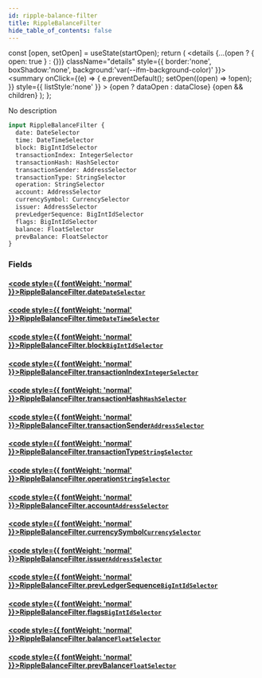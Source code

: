 ```yaml
---
id: ripple-balance-filter
title: RippleBalanceFilter
hide_table_of_contents: false
---
```







  const [open, setOpen] = useState(startOpen);
  return (
    <details {...(open ? { open: true } : {})} className="details" style={{ border:'none', boxShadow:'none', background:'var(--ifm-background-color)' }}>
      <summary
        onClick={(e) => {
          e.preventDefault();
          setOpen((open) => !open);
        }}
        style={{ listStyle:'none' }}
      >
      {open ? dataOpen : dataClose}
      </summary>
      {open && children}
    </details>
  );
};








No description


```graphql
input RippleBalanceFilter {
  date: DateSelector
  time: DateTimeSelector
  block: BigIntIdSelector
  transactionIndex: IntegerSelector
  transactionHash: HashSelector
  transactionSender: AddressSelector
  transactionType: StringSelector
  operation: StringSelector
  account: AddressSelector
  currencySymbol: CurrencySelector
  issuer: AddressSelector
  prevLedgerSequence: BigIntIdSelector
  flags: BigIntIdSelector
  balance: FloatSelector
  prevBalance: FloatSelector
}
```




### Fields

#### [<code style={{ fontWeight: 'normal' }}>RippleBalanceFilter.<b>date</b></code>](#)<Bullet />[`DateSelector`](/docs/v1/graphql-reference/inputs/date-selector) <Badge class="badge badge--secondary" text="input"/> 
> 
> 
> 
> 

#### [<code style={{ fontWeight: 'normal' }}>RippleBalanceFilter.<b>time</b></code>](#)<Bullet />[`DateTimeSelector`](/docs/v1/graphql-reference/inputs/date-time-selector) <Badge class="badge badge--secondary" text="input"/> 
> 
> 
> 
> 

#### [<code style={{ fontWeight: 'normal' }}>RippleBalanceFilter.<b>block</b></code>](#)<Bullet />[`BigIntIdSelector`](/docs/v1/graphql-reference/inputs/big-int-id-selector) <Badge class="badge badge--secondary" text="input"/> 
> 
> 
> 
> 

#### [<code style={{ fontWeight: 'normal' }}>RippleBalanceFilter.<b>transactionIndex</b></code>](#)<Bullet />[`IntegerSelector`](/docs/v1/graphql-reference/inputs/integer-selector) <Badge class="badge badge--secondary" text="input"/> 
> 
> 
> 
> 

#### [<code style={{ fontWeight: 'normal' }}>RippleBalanceFilter.<b>transactionHash</b></code>](#)<Bullet />[`HashSelector`](/docs/v1/graphql-reference/inputs/hash-selector) <Badge class="badge badge--secondary" text="input"/> 
> 
> 
> 
> 

#### [<code style={{ fontWeight: 'normal' }}>RippleBalanceFilter.<b>transactionSender</b></code>](#)<Bullet />[`AddressSelector`](/docs/v1/graphql-reference/inputs/address-selector) <Badge class="badge badge--secondary" text="input"/> 
> 
> 
> 
> 

#### [<code style={{ fontWeight: 'normal' }}>RippleBalanceFilter.<b>transactionType</b></code>](#)<Bullet />[`StringSelector`](/docs/v1/graphql-reference/inputs/string-selector) <Badge class="badge badge--secondary" text="input"/> 
> 
> 
> 
> 

#### [<code style={{ fontWeight: 'normal' }}>RippleBalanceFilter.<b>operation</b></code>](#)<Bullet />[`StringSelector`](/docs/v1/graphql-reference/inputs/string-selector) <Badge class="badge badge--secondary" text="input"/> 
> 
> 
> 
> 

#### [<code style={{ fontWeight: 'normal' }}>RippleBalanceFilter.<b>account</b></code>](#)<Bullet />[`AddressSelector`](/docs/v1/graphql-reference/inputs/address-selector) <Badge class="badge badge--secondary" text="input"/> 
> 
> 
> 
> 

#### [<code style={{ fontWeight: 'normal' }}>RippleBalanceFilter.<b>currencySymbol</b></code>](#)<Bullet />[`CurrencySelector`](/docs/v1/graphql-reference/inputs/currency-selector) <Badge class="badge badge--secondary" text="input"/> 
> 
> 
> 
> 

#### [<code style={{ fontWeight: 'normal' }}>RippleBalanceFilter.<b>issuer</b></code>](#)<Bullet />[`AddressSelector`](/docs/v1/graphql-reference/inputs/address-selector) <Badge class="badge badge--secondary" text="input"/> 
> 
> 
> 
> 

#### [<code style={{ fontWeight: 'normal' }}>RippleBalanceFilter.<b>prevLedgerSequence</b></code>](#)<Bullet />[`BigIntIdSelector`](/docs/v1/graphql-reference/inputs/big-int-id-selector) <Badge class="badge badge--secondary" text="input"/> 
> 
> 
> 
> 

#### [<code style={{ fontWeight: 'normal' }}>RippleBalanceFilter.<b>flags</b></code>](#)<Bullet />[`BigIntIdSelector`](/docs/v1/graphql-reference/inputs/big-int-id-selector) <Badge class="badge badge--secondary" text="input"/> 
> 
> 
> 
> 

#### [<code style={{ fontWeight: 'normal' }}>RippleBalanceFilter.<b>balance</b></code>](#)<Bullet />[`FloatSelector`](/docs/v1/graphql-reference/inputs/float-selector) <Badge class="badge badge--secondary" text="input"/> 
> 
> 
> 
> 

#### [<code style={{ fontWeight: 'normal' }}>RippleBalanceFilter.<b>prevBalance</b></code>](#)<Bullet />[`FloatSelector`](/docs/v1/graphql-reference/inputs/float-selector) <Badge class="badge badge--secondary" text="input"/> 
> 
> 
> 
> 



